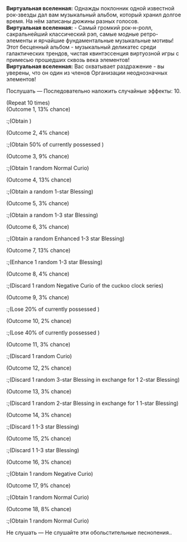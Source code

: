 {{Диалог Начало}}
:'''Виртуальная вселенная:''' Однажды поклонник одной известной рок-звезды дал вам музыкальный альбом, который хранил долгое время. На нём записаны дюжины разных голосов.
:'''Виртуальная вселенная:''' - Самый громкий рок-н-ролл, сакральнейший классический рэп, самые модные ретро-элементы и ярчайшие фундаментальные музыкальные мотивы! Этот бесценный альбом - музыкальный деликатес среди галактических трендов, чистая квинтэссенция виртуозной игры с примесью прошедших сквозь века элементов!
:'''Виртуальная вселенная:''' Вас охватывает раздражение - вы уверены, что он один из членов Организации неоднозначных элементов!
:{{Диалог|Звезда}} Послушать &mdash; Последовательно наложить случайные эффекты: 10.
:;(Repeat 10 times)
:;(Outcome 1, 13% chance)
::;(Obtain {{Предмет|Космические фрагменты|20|x=100}})
:;(Outcome 2, 4% chance)
::;(Obtain 50% of currently possessed {{Предмет|Космические фрагменты|20}})
:;(Outcome 3, 9% chance)
::;(Obtain 1 random Normal Curio)
:;(Outcome 4, 13% chance)
::;(Obtain a random 1-star Blessing)
:;(Outcome 5, 3% chance)
::;(Obtain a random 1-3 star Blessing)
:;(Outcome 6, 3% chance)
::;(Obtain a random Enhanced 1-3 star Blessing)
:;(Outcome 7, 13% chance)
::;(Enhance 1 random 1-3 star Blessing)
:;(Outcome 8, 4% chance)
::;(Discard 1 random Negative Curio of the cuckoo clock series)
:;(Outcome 9, 3% chance)
::;(Lose 20% of currently possessed {{Предмет|Космические фрагменты|20}})
:;(Outcome 10, 2% chance)
::;(Lose 40% of currently possessed {{Предмет|Космические фрагменты|20}})
:;(Outcome 11, 3% chance)
::;(Discard 1 random Curio)
:;(Outcome 12, 2% chance)
::;(Discard 1 random 3-star Blessing in exchange for 1 2-star Blessing)
:;(Outcome 13, 3% chance)
::;(Discard 1 random 2-star Blessing in exchange for 1 1-star Blessing)
:;(Outcome 14, 3% chance)
::;(Discard 1 1-3 star Blessing)
:;(Outcome 15, 2% chance)
::;(Discard 1 1-3 star Blessing)
:;(Outcome 16, 3% chance)
::;(Obtain 1 random Negative Curio)
:;(Outcome 17, 9% chance)
::;(Obtain 1 random Normal Curio)
:;(Outcome 18, 8% chance)
::;(Obtain 1 random Normal Curio)
:{{Диалог|Звезда}} Не слушать &mdash; Не слушайте эти обольстительные песнопения..
{{Диалог Конец}}